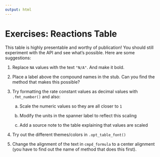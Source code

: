 ```yaml
---
output: html
---
```


# Exercises: Reactions Table

This table is highly presentable and worthy of publication! You should still
experiment with the API and see what's possible. Here are some suggestions:

1. Replace `NA` values with the text `"N/A"`. And make it bold.

2. Place a label above the compound names in the stub. Can you find the method
that makes this possible?

3. Try formatting the rate constant values as decimal values with
`.fmt_number()` and also:

    a. Scale the numeric values so they are all closer to `1`

    b. Modify the units in the spanner label to reflect this scaling

    c. Add a source note to the table explaining that values are scaled

4. Try out the different themes/colors in `.opt_table_font()`

5. Change the alignment of the text in `cmpd_formula` to a center alignment (you
have to find out the name of method that does this first).

